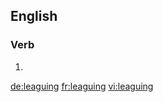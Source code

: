==English==

===Verb===
{{head|en}}

# {{present participle of|league}}

[[de:leaguing]]
[[fr:leaguing]]
[[vi:leaguing]]